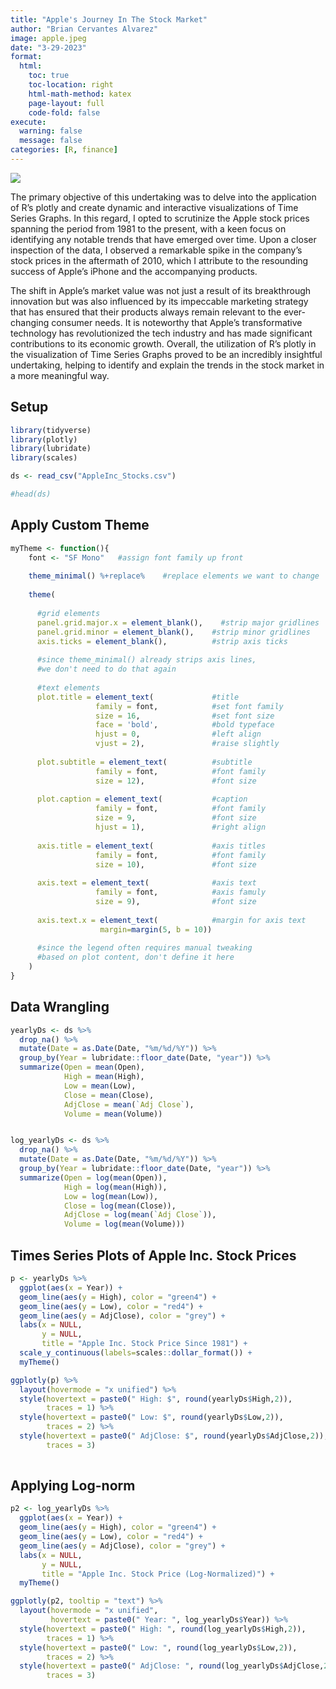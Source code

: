 ```yaml
---
title: "Apple's Journey In The Stock Market"
author: "Brian Cervantes Alvarez"
image: apple.jpeg
date: "3-29-2023"
format:
  html:
    toc: true
    toc-location: right
    html-math-method: katex
    page-layout: full
    code-fold: false
execute: 
  warning: false
  message: false
categories: [R, finance]
---
```


![](apple.jpeg)

The primary objective of this undertaking was to delve into the application of R's plotly and create dynamic and interactive visualizations of Time Series Graphs. In this regard, I opted to scrutinize the Apple stock prices spanning the period from 1981 to the present, with a keen focus on identifying any notable trends that have emerged over time. Upon a closer inspection of the data, I observed a remarkable spike in the company's stock prices in the aftermath of 2010, which I attribute to the resounding success of Apple's iPhone and the accompanying products.

The shift in Apple's market value was not just a result of its breakthrough innovation but was also influenced by its impeccable marketing strategy that has ensured that their products always remain relevant to the ever-changing consumer needs. It is noteworthy that Apple's transformative technology has revolutionized the tech industry and has made significant contributions to its economic growth. Overall, the utilization of R's plotly in the visualization of Time Series Graphs proved to be an incredibly insightful undertaking, helping to identify and explain the trends in the stock market in a more meaningful way.

## Setup


```r
library(tidyverse)
library(plotly)
library(lubridate)
library(scales)
```

```r
ds <- read_csv("AppleInc_Stocks.csv")

#head(ds)
```

## Apply Custom Theme

```r
myTheme <- function(){ 
    font <- "SF Mono"   #assign font family up front
    
    theme_minimal() %+replace%    #replace elements we want to change
    
    theme(
      
      #grid elements
      panel.grid.major.x = element_blank(),    #strip major gridlines
      panel.grid.minor = element_blank(),    #strip minor gridlines
      axis.ticks = element_blank(),          #strip axis ticks
      
      #since theme_minimal() already strips axis lines, 
      #we don't need to do that again
      
      #text elements
      plot.title = element_text(             #title
                   family = font,            #set font family
                   size = 16,                #set font size
                   face = 'bold',            #bold typeface
                   hjust = 0,                #left align
                   vjust = 2),               #raise slightly
      
      plot.subtitle = element_text(          #subtitle
                   family = font,            #font family
                   size = 12),               #font size
      
      plot.caption = element_text(           #caption
                   family = font,            #font family
                   size = 9,                 #font size
                   hjust = 1),               #right align
      
      axis.title = element_text(             #axis titles
                   family = font,            #font family
                   size = 10),               #font size
      
      axis.text = element_text(              #axis text
                   family = font,            #axis famuly
                   size = 9),                #font size
      
      axis.text.x = element_text(            #margin for axis text
                    margin=margin(5, b = 10))
      
      #since the legend often requires manual tweaking 
      #based on plot content, don't define it here
    )
}
```


## Data Wrangling

```r
yearlyDs <- ds %>% 
  drop_na() %>%
  mutate(Date = as.Date(Date, "%m/%d/%Y")) %>%
  group_by(Year = lubridate::floor_date(Date, "year")) %>%
  summarize(Open = mean(Open),
            High = mean(High),
            Low = mean(Low),
            Close = mean(Close),
            AdjClose = mean(`Adj Close`),
            Volume = mean(Volume))


log_yearlyDs <- ds %>% 
  drop_na() %>%
  mutate(Date = as.Date(Date, "%m/%d/%Y")) %>%
  group_by(Year = lubridate::floor_date(Date, "year")) %>%
  summarize(Open = log(mean(Open)),
            High = log(mean(High)),
            Low = log(mean(Low)),
            Close = log(mean(Close)),
            AdjClose = log(mean(`Adj Close`)),
            Volume = log(mean(Volume)))

```


## Times Series Plots of Apple Inc. Stock Prices

```r
p <- yearlyDs %>%
  ggplot(aes(x = Year)) +
  geom_line(aes(y = High), color = "green4") +
  geom_line(aes(y = Low), color = "red4") +
  geom_line(aes(y = AdjClose), color = "grey") +
  labs(x = NULL,
       y = NULL,
       title = "Apple Inc. Stock Price Since 1981") +
  scale_y_continuous(labels=scales::dollar_format()) +
  myTheme()

ggplotly(p) %>%
  layout(hovermode = "x unified") %>% 
  style(hovertext = paste0(" High: $", round(yearlyDs$High,2)),
        traces = 1) %>%
  style(hovertext = paste0(" Low: $", round(yearlyDs$Low,2)),
        traces = 2) %>%
  style(hovertext = paste0(" AdjClose: $", round(yearlyDs$AdjClose,2)),
        traces = 3)
  
```
## Applying Log-norm
```r
p2 <- log_yearlyDs %>%
  ggplot(aes(x = Year)) +
  geom_line(aes(y = High), color = "green4") +
  geom_line(aes(y = Low), color = "red4") +
  geom_line(aes(y = AdjClose), color = "grey") +
  labs(x = NULL,
       y = NULL,
       title = "Apple Inc. Stock Price (Log-Normalized)") +
  myTheme()

ggplotly(p2, tooltip = "text") %>%
  layout(hovermode = "x unified", 
         hovertext = paste0(" Year: ", log_yearlyDs$Year)) %>% 
  style(hovertext = paste0(" High: ", round(log_yearlyDs$High,2)),
        traces = 1) %>%
  style(hovertext = paste0(" Low: ", round(log_yearlyDs$Low,2)),
        traces = 2) %>%
  style(hovertext = paste0(" AdjClose: ", round(log_yearlyDs$AdjClose,2)),
        traces = 3)

```

